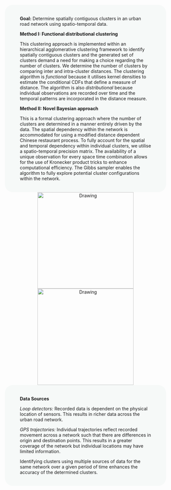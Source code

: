 <br />

 <div style="background-color:#F6F9F8 ; text-align:left; vertical-align: middle; border-radius: 25px; padding:20px 47px;">

**Goal:** Determine spatially contiguous clusters in an urban road network using spatio-temporal data. 

**Method I: Functional distributional clustering**

This clustering approach is implemented within an hierarchical agglomerative clustering framework to identify spatially contiguous clusters and the generated set of clusters demand a need for making a choice regarding the number of clusters. We determine the number of clusters by comparing inter and intra-cluster distances. The clustering algorithm is *functional* because it utilises kernel densities to estimate the conditional CDFs that define a measure of distance. The algorithm is also *distributional* because individual observations are recorded over time and the temporal patterns are incorporated in the distance measure.  

**Method II: Novel Bayesian approach** 

This is a formal clustering approach where the number of clusters are determined in a manner entirely driven by the data. The spatial dependency within the network is accommodated for using a modified distance dependent Chinese restaurant process. To fully account for the spatial and temporal dependency within individual clusters, we utilise a spatio-temporal precision matrix. The availability of a unique observation for every space time combination allows for the use of Kronecker product tricks to enhance computational efficiency. The Gibbs sampler enables the algorithm to fully explore potential cluster configurations within the network. 
</div>

<center><img src="scatter.png" alt="Drawing" style="width: 300px;"/> <img src="network.png" alt="Drawing" style="width: 300px;"/></center>


 <div style="background-color:#F6F9F8 ; text-align:left; vertical-align: middle; border-radius: 25px; padding:20px 47px;">
**Data Sources** 

*Loop detectors:* Recorded data is dependent on the physical location of sensors. This results in richer data across the urban road network. 

*GPS trajectories:* Individual trajectories reflect recorded movement across a network such that there are differences in origin and destination points. This results in a greater coverage of the network but individual locations may have limited information. 

Identifying clusters using multiple sources of data for the same network over a given period of time enhances the accuracy of the determined clusters. 
